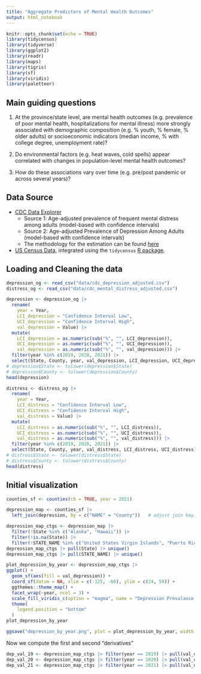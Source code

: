 ```yaml
---
title: "Aggregate Predictors of Mental Health Outcomes"
output: html_notebook
---
```



```r
knitr::opts_chunk$set(echo = TRUE)
library(tidycensus)
library(tidyverse)
library(ggplot2)
library(readr)
library(maps)
library(tigris)
library(sf)
library(viridis)
library(paletteer)
```

## Main guiding questions

1. At the province/state level, are mental health outcomes (e.g. prevalence of poor mental health, hospitalizations for mental illness) more strongly associated with demographic composition (e.g. % youth, % female, % older adults) or socioeconomic indicators (median income, % with college degree, unemployment rate)?

2. Do environmental factors (e.g. heat waves, cold spells) appear correlated with changes in population-level mental health outcomes?

3. How do these associations vary over time (e.g. pre/post pandemic or across several years)?



## Data Source

- [CDC Data Explorer](https://ephtracking.cdc.gov/DataExplorer/)
  - Source 1: Age-adjusted prevalence of frequent mental distress among adults (model-based with confidence intervals)
  - Source 2: Age-adjusted Prevalence of Depression Among Adults (model-based with confidence intervals)
  - The methodology for the estimation can be found [here](https://www.cdc.gov/places/methodology/index.html)
- [US Census Data](https://data.census.gov/), integrated using the `tidycensus` [R package](https://walker-data.com/tidycensus/).


## Loading and Cleaning the data

```r
depression_og <- read_csv("data/cdc_depression_adjusted.csv")
distress_og <- read_csv("data/cdc_mental_distress_adjusted.csv")
```


```r
depression <- depression_og |> 
  rename(
    year = Year,
    LCI_depression = "Confidence Interval Low",
    UCI_depression = "Confidence Interval High", 
    val_depression = Value) |>
  mutate(
    LCI_depression = as.numeric(sub("%", "", LCI_depression)),
    UCI_depression = as.numeric(sub("%", "", UCI_depression)),
    val_depression = as.numeric(sub("%", "", val_depression))) |> 
  filter(year %in% c(2019, 2020, 2021)) |> 
  select(State, County, year, val_depression, LCI_depression, UCI_depression)
# depression$State <- tolower(depression$State)
# depression$County <- tolower(depression$County)
head(depression)
```


```r
distress <- distress_og |> 
  rename(
    year = Year,
    LCI_distress = "Confidence Interval Low",
    UCI_distress = "Confidence Interval High", 
    val_distress = Value) |> 
  mutate(
    LCI_distress = as.numeric(sub("%", "", LCI_distress)),
    UCI_distress = as.numeric(sub("%", "", UCI_distress)),
    val_distress = as.numeric(sub("%", "", val_distress))) |> 
  filter(year %in% c(2019, 2020, 2021)) |> 
  select(State, County, year, val_distress, LCI_distress, UCI_distress)
# distress$State <- tolower(distress$State)
# distress$County <- tolower(distress$County)
head(distress)
```




## Initial visualization

```r
counties_sf <- counties(cb = TRUE, year = 2021)
```


```r
depression_map <- counties_sf |>
  left_join(depression, by = c("NAME" = "County"))   # adjust join key!
```

```r
depression_map_ctgs <- depression_map |> 
  filter(!State %in% c("Alaska", "Hawaii")) |> 
  filter(!is.na(State)) |> 
  filter(!STATE_NAME %in% c("United States Virgin Islands", "Puerto Rico"))
depression_map_ctgs |> pull(State) |> unique()
depression_map_ctgs |> pull(STATE_NAME) |> unique()
```



```r
plot_depression_by_year <- depression_map_ctgs |> 
ggplot() +
  geom_sf(aes(fill = val_depression)) + 
  coord_sf(datum = NA, xlim = c(-125, -66), ylim = c(24, 50)) + 
  ggthemes::theme_map() + 
  facet_wrap(~year, ncol = 3) + 
  scale_fill_viridis_c(option = "magma", name = "Depression Prevalance in %") + 
  theme(
    legend.position = "bottom"
  )
plot_depression_by_year
```


```r
ggsave("depression_by_year.png", plot = plot_depression_by_year, width = 24, height = 12, dpi = 300)
```


Now we compute the first and second "derivatives"

```r
dep_val_19 <- depression_map_ctgs |> filter(year == 2019) |> pull(val_depression)
dep_val_20 <- depression_map_ctgs |> filter(year == 2020) |> pull(val_depression)
dep_val_21 <- depression_map_ctgs |> filter(year == 2021) |> pull(val_depression)
```






